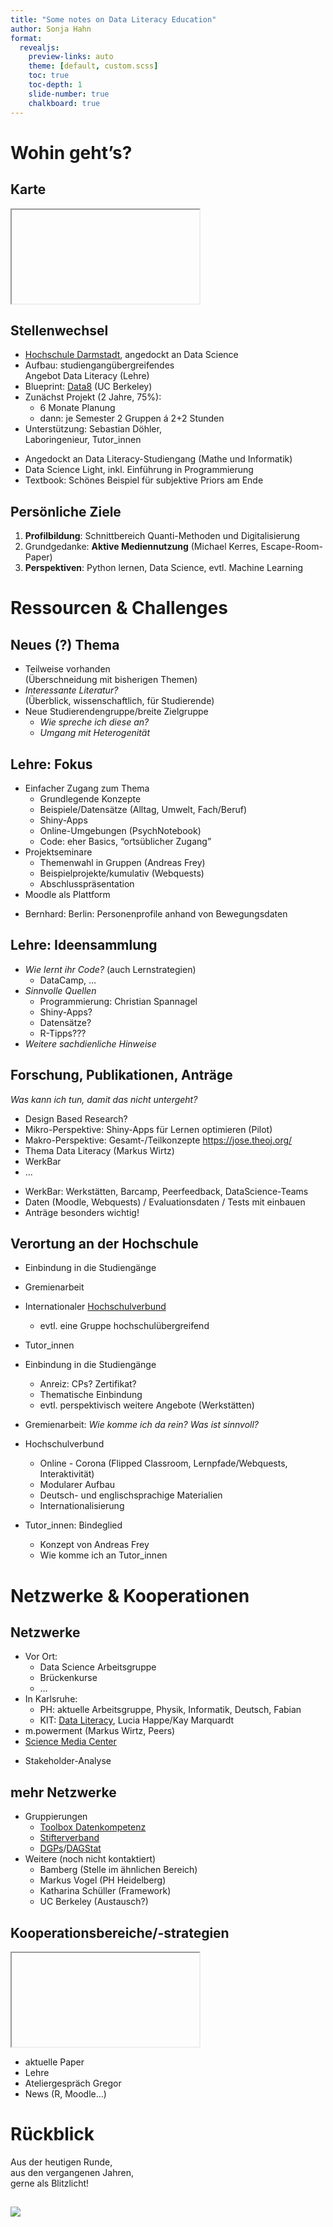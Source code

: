```yaml
--- 
title: "Some notes on Data Literacy Education"
author: Sonja Hahn
format: 
  revealjs:
    preview-links: auto
    theme: [default, custom.scss]
    toc: true
    toc-depth: 1
    slide-number: true
    chalkboard: true
--- 
```



# Wohin geht's?


## Karte 

<iframe class="stretch" data-src="https://www.openstreetmap.org/export/embed.html?bbox=8.626928329467775%2C49.862015748392665%2C8.64701271057129%2C49.87124099282192&amp;layer=mapnik"></iframe>


## Stellenwechsel

* [Hochschule Darmstadt](https://h-da.de/), angedockt an Data Science
* Aufbau: studiengangübergreifendes  
Angebot Data Literacy (Lehre)
* Blueprint: [Data8](https://data.berkeley.edu/education/courses/data-8) 
(UC Berkeley)
* Zunächst Projekt (2 Jahre, 75%): 
  + 6 Monate Planung
  + dann: je Semester 2 Gruppen á 2+2 Stunden
* Unterstützung: Sebastian Döhler,  
Laboringenieur, Tutor_innen



::: {.notes}:
* Angedockt an Data Literacy-Studiengang (Mathe und Informatik)
* Data Science Light, inkl. Einführung in Programmierung
* Textbook: Schönes Beispiel für subjektive Priors am Ende
:::

## Persönliche Ziele

1. **Profilbildung**: Schnittbereich Quanti-Methoden und Digitalisierung
2. Grundgedanke: **Aktive Mediennutzung**  (Michael Kerres, Escape-Room-Paper)
3. **Perspektiven**: Python lernen, Data Science, evtl. Machine Learning 


# Ressourcen & Challenges

## Neues (?) Thema

* Teilweise vorhanden  
(Überschneidung mit bisherigen Themen)
* *Interessante Literatur?*  
(Überblick, wissenschaftlich, für Studierende)
* Neue Studierendengruppe/breite Zielgruppe  
  + *Wie spreche ich diese an?*  
  + *Umgang mit Heterogenität*


## Lehre: Fokus 

* Einfacher Zugang zum Thema
  + Grundlegende Konzepte
  + Beispiele/Datensätze (Alltag, Umwelt, Fach/Beruf)
  + Shiny-Apps
  + Online-Umgebungen (PsychNotebook)
  + Code: eher Basics, "ortsüblicher Zugang"
* Projektseminare
  + Themenwahl in Gruppen (Andreas Frey)
  + Beispielprojekte/kumulativ (Webquests)
  + Abschlusspräsentation
* Moodle als Plattform


:::{.notes}:
* Bernhard: Berlin: Personenprofile anhand von Bewegungsdaten
:::

## Lehre: Ideensammlung

* *Wie lernt ihr Code?* (auch Lernstrategien)
  + DataCamp, ...
  
* *Sinnvolle Quellen*
  + Programmierung: Christian Spannagel 
  + Shiny-Apps?
  + Datensätze?
  + R-Tipps???
  
* *Weitere sachdienliche Hinweise* 

## Forschung, Publikationen, Anträge

*Was kann ich tun, damit das nicht untergeht?*

* Design Based Research?
* Mikro-Perspektive: Shiny-Apps für Lernen optimieren (Pilot)
* Makro-Perspektive: Gesamt-/Teilkonzepte <https://jose.theoj.org/>
* Thema Data Literacy (Markus Wirtz)
* WerkBar 
* ...

::: {.notes}:
* WerkBar: Werkstätten, Barcamp, Peerfeedback, DataScience-Teams
* Daten (Moodle, Webquests) / Evaluationsdaten / Tests mit einbauen
* Anträge besonders wichtig!
:::


## Verortung an der Hochschule


* Einbindung in die Studiengänge

* Gremienarbeit

* Internationaler [Hochschulverbund](https://www.univ-tech.eu/) 
  + evtl. eine Gruppe hochschulübergreifend
  
* Tutor_innen

::: {.notes}:
* Einbindung in die Studiengänge 
  + Anreiz: CPs? Zertifikat?
  + Thematische Einbindung
  + evtl. perspektivisch weitere Angebote (Werkstätten)

* Gremienarbeit: *Wie komme ich da rein? Was ist sinnvoll?*

* Hochschulverbund
  + Online - Corona (Flipped Classroom, Lernpfade/Webquests, Interaktivität)
  + Modularer Aufbau 
  + Deutsch- und englischsprachige Materialien
  + Internationalisierung
  
* Tutor_innen: Bindeglied
  + Konzept von Andreas Frey
  + Wie komme ich an Tutor_innen

:::

# Netzwerke & Kooperationen

## Netzwerke

* Vor Ort:
  + Data Science Arbeitsgruppe
  + Brückenkurse
  + ...
  
* In Karlsruhe:
  + PH: aktuelle Arbeitsgruppe, Physik, Informatik, Deutsch, Fabian
  + KIT: [Data Literacy](https://www.zak.kit.edu/dali.php), Lucia Happe/Kay Marquardt
* m.powerment (Markus Wirtz, Peers)
* [Science Media Center](https://www.sciencemediacenter.de/)

::: {.notes}:
* Stakeholder-Analyse
:::

## mehr Netzwerke

* Gruppierungen
  + [Toolbox Datenkompetenz](https://toolboxdatenkompetenz.de/)
  + [Stifterverband](https://www.stifterverband.org/data-literacy-education)
  + [DGPs](https://www.dgps.de/)/[DAGStat](https://www.dagstat.de/)

* Weitere (noch nicht kontaktiert)
  + Bamberg (Stelle im ähnlichen Bereich)
  + Markus Vogel (PH Heidelberg)
  + Katharina Schüller (Framework)
  + UC Berkeley (Austausch?)
 
## Kooperationsbereiche/-strategien

<iframe class="stretch" data-src="https://miro.com/app/board/uXjVMfa3t0w=/"></iframe>


::: {.notes}:
* aktuelle Paper
* Lehre
* Ateliergespräch Gregor
* News (R, Moodle...)
:::

# Rückblick

Aus der heutigen Runde,   
aus den vergangenen Jahren,  
gerne als Blitzlicht!


##  {background-color="#f0dec5"}


![](InDiKo_danke.svg)

